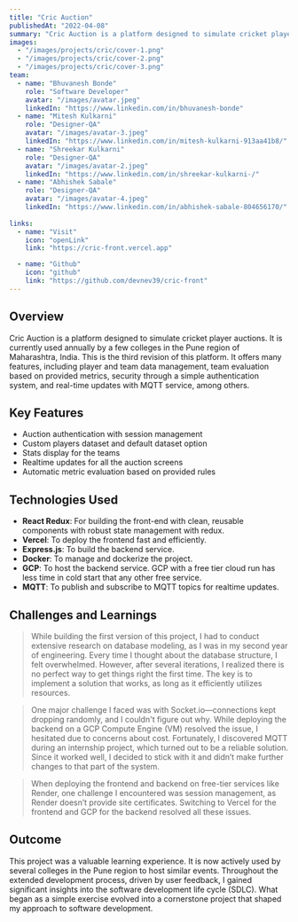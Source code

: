 ```yaml
---
title: "Cric Auction"
publishedAt: "2022-04-08"
summary: "Cric Auction is a platform designed to simulate cricket player auctions. It is currently used annually by a few colleges in the Pune region of Maharashtra, India."
images:
  - "/images/projects/cric/cover-1.png"
  - "/images/projects/cric/cover-2.png"
  - "/images/projects/cric/cover-3.png"
team:
  - name: "Bhuvanesh Bonde"
    role: "Software Developer"
    avatar: "/images/avatar.jpeg"
    linkedIn: "https://www.linkedin.com/in/bhuvanesh-bonde"
  - name: "Mitesh Kulkarni"
    role: "Designer-QA"
    avatar: "/images/avatar-3.jpeg"
    linkedIn: "https://www.linkedin.com/in/mitesh-kulkarni-913aa41b8/"
  - name: "Shreekar Kulkarni"
    role: "Designer-QA"
    avatar: "/images/avatar-2.jpeg"
    linkedIn: "https://www.linkedin.com/in/shreekar-kulkarni-/"
  - name: "Abhishek Sabale"
    role: "Designer-QA"
    avatar: "/images/avatar-4.jpeg"
    linkedIn: "https://www.linkedin.com/in/abhishek-sabale-804656170/"
  
links:
  - name: "Visit"
    icon: "openLink"
    link: "https://cric-front.vercel.app"

  - name: "Github"
    icon: "github"
    link: "https://github.com/devnev39/cric-front"
---
```


## Overview
Cric Auction is a platform designed to simulate cricket player auctions. It is currently used annually by a few colleges in the Pune region of Maharashtra, India.
This is the third revision of this platform. It offers many features, including player and team data management, team evaluation based on provided metrics, security through a simple authentication system, and real-time updates with MQTT service, among others.

## Key Features

- Auction authentication with session management
- Custom players dataset and default dataset option
- Stats display for the teams
- Realtime updates for all the auction screens
- Automatic metric evaluation based on provided rules

## Technologies Used

- **React Redux**: For building the front-end with clean, reusable components with robust state management with redux.
- **Vercel**: To deploy the frontend fast and efficiently.
- **Express.js**: To build the backend service.
- **Docker**: To manage and dockerize the project.
- **GCP**: To host the backend service. GCP with a free tier cloud run has less time in cold start that any other free service.
- **MQTT**: To publish and subscribe to MQTT topics for realtime updates.

## Challenges and Learnings

> While building the first version of this project, I had to conduct extensive research on database modeling, as I was in my second year of engineering. Every time I thought about the database structure, I felt overwhelmed. However, after several iterations, I realized there is no perfect way to get things right the first time. The key is to implement a solution that works, as long as it efficiently utilizes resources.

> One major challenge I faced was with Socket.io—connections kept dropping randomly, and I couldn't figure out why. While deploying the backend on a GCP Compute Engine (VM) resolved the issue, I hesitated due to concerns about cost. Fortunately, I discovered MQTT during an internship project, which turned out to be a reliable solution. Since it worked well, I decided to stick with it and didn’t make further changes to that part of the system.

> When deploying the frontend and backend on free-tier services like Render, one challenge I encountered was session management, as Render doesn’t provide site certificates. Switching to Vercel for the frontend and GCP for the backend resolved all these issues.

## Outcome

This project was a valuable learning experience. It is now actively used by several colleges in the Pune region to host similar events. Throughout the extended development process, driven by user feedback, I gained significant insights into the software development life cycle (SDLC). What began as a simple exercise evolved into a cornerstone project that shaped my approach to software development.
